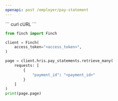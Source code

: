 ```yaml
---
openapi: post /employer/pay-statement
---
```

<RequestExample>
``` curl cURL
```

``` python Python
from finch import Finch

client = Finch(
    access_token="<access_token>",
)

page = client.hris.pay_statements.retrieve_many(
    requests: [
        {
            "payment_id": "<payment_id>"
        }
    ]
)
print(page.page)
```

``` javascript Node
```

``` go Go
```

``` java Java
```

``` kotlin Kotlin
```
</RequestExample>